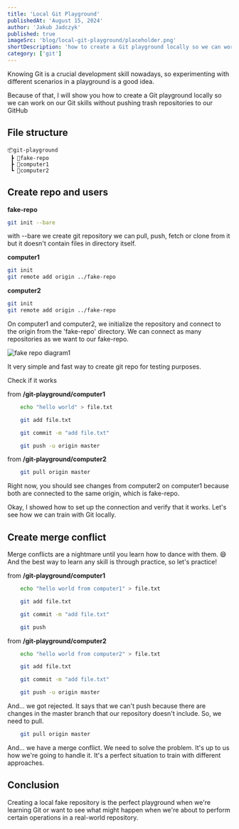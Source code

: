 ```yaml
---
title: 'Local Git Playground'
publishedAt: 'August 15, 2024'
author: 'Jakub Jadczyk'
published: true
imageSrc: 'blog/local-git-playground/placeholder.png'
shortDescription: 'how to create a Git playground locally so we can work on our Git skills without pushing trash repositories to our GitHub'
category: ['git']
---
```



Knowing Git is a crucial development skill nowadays, so experimenting with different scenarios in a playground is a good idea.

Because of that, I will show you how to create a Git playground locally so we can work on our Git skills without pushing trash repositories to our GitHub

## File structure 

```
📦git-playground
 ┣ 📂fake-repo  
 ┣ 📂computer1  
 ┗ 📂computer2   
```

## Create repo and users

**fake-repo**
```bash
git init --bare
```
with --bare we create git repository we can pull, push, fetch or clone from it but it doesn't contain files in directory itself.

**computer1**
```bash
git init
git remote add origin ../fake-repo
```

**computer2**
```bash
git init
git remote add origin ../fake-repo
```

On computer1 and computer2, we initialize the repository and connect to the origin from the 'fake-repo' directory. We can connect as many repositories as we want to our fake-repo. 

![fake repo diagram1](/blog/local-git-playground/1.png)

It very simple and fast way to create git repo for testing purposes. 

Check if it works

from **/git-playground/computer1**
```bash
	echo "hello world" > file.txt

	git add file.txt

	git commit -m "add file.txt"

	git push -u origin master
```

from **/git-playground/computer2**

```bash
	git pull origin master
```

Right now, you should see changes from computer2 on computer1 because both are connected to the same origin, which is fake-repo.

Okay, I showed how to set up the connection and verify that it works. Let's see how we can train with Git locally.

## Create merge conflict
Merge conflicts are a nightmare until you learn how to dance with them. 😄 And the best way to learn any skill is through practice, so let's practice!

from **/git-playground/computer1**
```bash
	echo "hello world from computer1" > file.txt

	git add file.txt

	git commit -m "add file.txt"

	git push
```


from **/git-playground/computer2**
```bash
	echo "hello world from computer2" > file.txt

	git add file.txt

	git commit -m "add file.txt"

	git push -u origin master
```

And... we got rejected. It says that we can't push because there are changes in the master branch that our repository doesn't include. So, we need to pull.

```bash
	git pull origin master
```

And... we have a merge conflict. 
We need to solve the problem. It's up to us how we're going to handle it. It's a perfect situation to train with different approaches.

## Conclusion
Creating a local fake repository is the perfect playground when we're learning Git or want to see what might happen when we're about to perform certain operations in a real-world repository.
